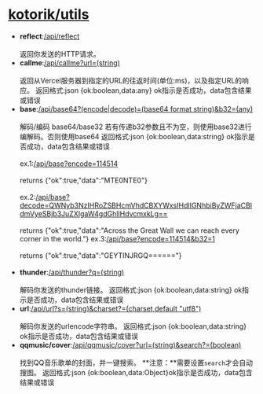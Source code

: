 [kotorik/utils](https://github.com/KotoriK/utils)
=================

* **reflect**:[/api/reflect](./api/reflect)<br></br>
      返回你发送的HTTP请求。
* **callme**:[/api/callme?url=(string)](./api/callme?url=https://www.baidu.com)<br></br>
      返回从Vercel服务器到指定的URL的往返时间(单位:ms)，以及指定URL的响应。
      返回格式:json {ok:boolean,data:any} ok指示是否成功，data包含结果或错误
* **base**:[/api/base64?(encode|decode)=(base64 format string)&b32=(any)](./api/base)<br></br>
      解码/编码 base64/base32
      若有传递b32参数且不为空，则使用base32进行编解码。否则使用base64
      返回格式:json {ok:boolean,data:string} ok指示是否成功，data包含结果或错误<br></br>
      ex.1:[/api/base?encode=114514](./api/base?encode=114514)<br></br>
      returns {"ok":true,"data":"MTE0NTE0"}<br></br>
      ex.2:[/api/base?decode=QWNyb3NzIHRoZSBHcmVhdCBXYWxsIHdlIGNhbiByZWFjaCBldmVyeSBjb3JuZXIgaW4gdGhlIHdvcmxkLg==](./api/base?decode=QWNyb3NzIHRoZSBHcmVhdCBXYWxsIHdlIGNhbiByZWFjaCBldmVyeSBjb3JuZXIgaW4gdGhlIHdvcmxkLg==)<br></br>
      returns {"ok":true,"data":"Across the Great Wall we can reach every corner in the world."}
      ex.3:[/api/base?encode=114514&b32=1](./api/base?encode=114514&b32=1)<br></br>
      returns {"ok":true,"data":"GEYTINJRGQ======"}<br></br>
* **thunder**:[/api/thunder?q=(string)](./api/thunder)<br></br>
      解码你发送的thunder链接。
      返回格式:json {ok:boolean,data:string} ok指示是否成功，data包含结果或错误
* **url**:[/api/url?s=(string)&charset?=(charset,default "utf8")](./api/url)<br></br>
      解码你发送的urlencode字符串。
      返回格式:json {ok:boolean,data:string} ok指示是否成功，data包含结果或错误
* **qqmusic/cover**:[/api/qqmusic/cover?url=(string)&search?=(boolean)](./api/qqmusic/cover)<br></br>
      找到QQ音乐歌单的封面，并一键搜索。
      **注意：**需要设置<code>search</code>才会自动搜图。
      返回格式:json {ok:boolean,data:Object}ok指示是否成功，data包含结果或错误
